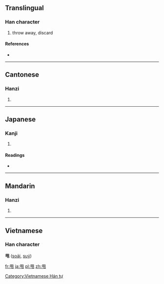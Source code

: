 ==Translingual==

===Han character===
{{Han char|rn=101|rad=用|as=00|sn=5|four=7721<sub>2</sub>|canj=月手山 (BQU)}}

# throw away, discard

====References====
* {{Han ref|kx=0755.251|dkj=21704|dj=1166.020|hdz=10099.020|uh=7529|ud=29993|bh=A5CF|bd=42447}}

----

==Cantonese==

===Hanzi===
{{yue-hanzi|jyut=|y=lat1}}

# {{defn|lang=yue|sort=用00}}

----

==Japanese==

===Kanji===
{{ja-kanji|grade=|rs=用00}}

# {{defn|lang=ja|sort=用00}}

====Readings====
* {{ja-readings|on=[[しゅつ]] (shutsu)|kun=|nanori=}}

----

==Mandarin==

===Hanzi===
{{cmn-hanzi|pin=[[shuǎi]] ([[shuai3]])|wg=shuai<sup>3</sup>}}
#{{defn|lang=cmn|sort=用00}}

----

==Vietnamese==
===Han character===
'''甩''' ([[soải]], [[suý]])

[[Category:Vietnamese Hán tự]]

[[fr:甩]]
[[ja:甩]]
[[pl:甩]]
[[zh:甩]]